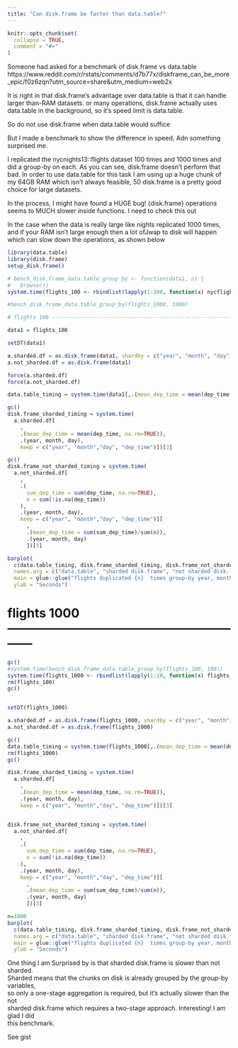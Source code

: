 ```yaml
---
title: "Can disk.frame be faster than data.table?"
---
```


```r
knitr::opts_chunk$set(
  collapse = TRUE,
  comment = "#>"
)
```

Someone had asked for a benchmark of disk.frame vs data.table
https://www.reddit.com/r/rstats/comments/d7b77x/diskframe_can_be_more_epic/f0z6zqn?utm_source=share&utm_medium=web2x

It is right in that disk.frame's advantage over data.table is that it can handle larger than-RAM datasets. or many operations, disk.frame actually uses data.table in the background, so it's speed limit is data.table.

So do not use disk.frame when data.table would suffice

But I made a benchmark to show the difference in speed. Adn something surprised me. 

I replicated the nycnights13::flights dataset 100 times and 1000 times and did a group-by on each. As you can see, disk.frame doesn't perform that bad. In order to use data.table for this task I am using up a huge chunk of my 64GB RAM which isn't always feasible, 50 disk.frame is a pretty good choice for large datasets.

In the process, I might have found a HUGE bug! {disk.frame} operations seems to MUCH slower inside functions. I need to check this out

In the case when the data is really large like nights replicated 1000 times, and if your RAM isn't large enough then a lot ofJwap to disk will happen which can slow down the operations, as shown below



```r
library(data.table)
library(disk.frame)
setup_disk.frame()

# bench_disk.frame_data.table_group_by <- function(data1, n) {
#   browser()
system.time(flights_100 <- rbindlist(lapply(1:100, function(x) nycflights13::flights)))

#bench_disk.frame_data.table_group_by(flights_1000, 1000)

# flights 100 -------------------------------------------------------------

data1 = flights_100

setDT(data1)

a.sharded.df = as.disk.frame(data1, shardby = c("year", "month", "day"))
a.not_sharded.df = as.disk.frame(data1)

force(a.sharded.df)
force(a.not_sharded.df)

data.table_timing = system.time(data1[,.(mean_dep_time = mean(dep_time, na.rm=T)), .(year, month, day)])[3]

gc()
disk.frame_sharded_timing = system.time(
  a.sharded.df[
    ,
    .(mean_dep_time = mean(dep_time, na.rm=TRUE)), 
    .(year, month, day),
    keep = c("year", "month","day", "dep_time")])[3]

gc()
disk.frame_not_sharded_timing = system.time(
  a.not_sharded.df[
    ,
    .(
      sum_dep_time = sum(dep_time, na.rm=TRUE),
      n = sum(!is.na(dep_time))
    ), 
    .(year, month, day),
    keep = c("year", "month","day", "dep_time")][
      ,
      .(mean_dep_time = sum(sum_dep_time)/sum(n)),
      .(year, month, day)
      ])[3]

barplot(
  c(data.table_timing, disk.frame_sharded_timing, disk.frame_not_sharded_timing),
  names.arg = c("data.table", "sharded disk.frame", "not sharded disk.frame"), 
  main = glue::glue("flights duplicated {n}  times group-by year, month, day"),
  ylab = "Seconds")
```
# flights 1000 ------------------------------------------------------------

```r
gc()
#system.time(bench_disk.frame_data.table_group_by(flights_100, 100))
system.time(flights_1000 <- rbindlist(lapply(1:10, function(x) flights_100)))
rm(flights_100)
gc()


setDT(flights_1000)

a.sharded.df = as.disk.frame(flights_1000, shardby = c("year", "month", "day"))
a.not_sharded.df = as.disk.frame(flights_1000)

gc()
data.table_timing = system.time(flights_1000[,.(mean_dep_time = mean(dep_time, na.rm=T)), .(year, month, day)])[3]
rm(flights_1000)
gc()

disk.frame_sharded_timing = system.time(
  a.sharded.df[
    ,
    .(mean_dep_time = mean(dep_time, na.rm=TRUE)), 
    .(year, month, day),
    keep = c("year", "month","day", "dep_time")])[3]


disk.frame_not_sharded_timing = system.time(
  a.not_sharded.df[
    ,
    .(
      sum_dep_time = sum(dep_time, na.rm=TRUE),
      n = sum(!is.na(dep_time))
    ), 
    .(year, month, day),
    keep = c("year", "month","day", "dep_time")][
      ,
      .(mean_dep_time = sum(sum_dep_time)/sum(n)),
      .(year, month, day)
      ])[3]

n=1000
barplot(
  c(data.table_timing, disk.frame_sharded_timing, disk.frame_not_sharded_timing),
  names.arg = c("data.table", "sharded disk.frame", "not sharded disk.frame"), 
  main = glue::glue("flights duplicated {n}  times group-by year, month, day"),
  ylab = "Seconds")
```

One thing I am Surprised by is that sharded disk.frame is slower than not sharded.  
Sharded means that the chunks on disk is already grouped by the group-by variables,  
so only a one-stage aggregation is required, but it's actually slower than the not  
sharded disk.frame which requires a two-stage approach. Interesting! I am glad I did  
this benchmark.

See gist  [](https://gist.github.com/xiaodaigh/e2040f00385f1d5363246519a90bab13) 

